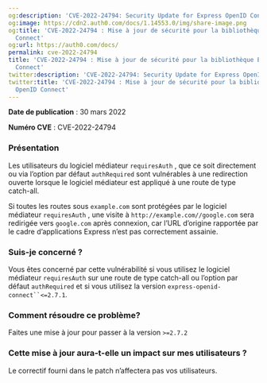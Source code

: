 ```yaml
---
og:description: 'CVE-2022-24794: Security Update for Express OpenID Connect Library'
og:image: https://cdn2.auth0.com/docs/1.14553.0/img/share-image.png
og:title: 'CVE-2022-24794 : Mise à jour de sécurité pour la bibliothèque Express OpenID
  Connect'
og:url: https://auth0.com/docs/
permalink: cve-2022-24794
title: 'CVE-2022-24794 : Mise à jour de sécurité pour la bibliothèque Express OpenID
  Connect'
twitter:description: 'CVE-2022-24794: Security Update for Express OpenID Connect Library'
twitter:title: 'CVE-2022-24794 : Mise à jour de sécurité pour la bibliothèque Express
  OpenID Connect'
---
```


**Date de publication** : 30 mars 2022

**Numéro CVE** : CVE-2022-24794

### Présentation

Les utilisateurs du logiciel médiateur `requiresAuth` , que ce soit directement ou via l’option par défaut `authRequired` sont vulnérables à une redirection ouverte lorsque le logiciel médiateur est appliqué à une route de type catch-all.

Si toutes les routes sous `example.com` sont protégées par le logiciel médiateur `requiresAuth` , une visite à `http://example.com//google.com` sera redirigée vers `google.com` après connexion, car l’URL d’origine rapportée par le cadre d’applications Express n’est pas correctement assainie.

### Suis-je concerné ?

Vous êtes concerné par cette vulnérabilité si vous utilisez le logiciel médiateur `requiresAuth` sur une route de type catch-all ou l’option par défaut `authRequired` et si vous utilisez la version `express-openid-connect``<=2.7.1`.

### Comment résoudre ce problème?

Faites une mise à jour pour passer à la version `>=2.7.2`

### Cette mise à jour aura-t-elle un impact sur mes utilisateurs ?

Le correctif fourni dans le patch n’affectera pas vos utilisateurs.